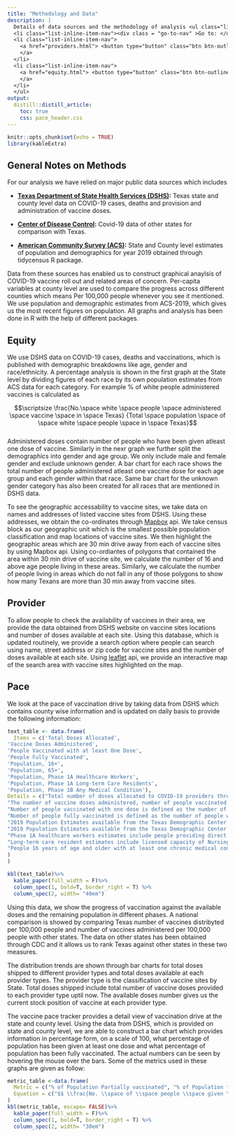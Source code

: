 ---
title: "Methodology and Data"
description: |
  Details of data sources and the methodology of analysis <ul class="list-inline title-nav"> 
  <li class="list-inline-item-nav"><div class = "go-to-nav" >Go to: </div></li>
  <li class="list-inline-item-nav">
    <a href="providers.html"> <button type="button" class="btn btn-outline-light mb-2"> Providers </button> 
    </a>
  </li>
  <li class="list-inline-item-nav">
    <a href="equity.html"> <button type="button" class="btn btn-outline-light mb-2"> Equity </button> 
    </a>
  </li>
  </ul>
output: 
  distill::distill_article:
    toc: true
    css: pace_header.css
---

```{r setup, include=FALSE}
knitr::opts_chunk$set(echo = TRUE)
library(kableExtra)

```

## General Notes on Methods

For our analysis we have relied on major public data sources which includes

* **[Texas Department of State Health Services (DSHS)](https://dshs.texas.gov/coronavirus/AdditionalData.aspx):** Texas state and county level data on COVID-19 cases, deaths and provision and administration of vaccine doses.

* **[Center of Disease Control](https://covid.cdc.gov/covid-data-tracker/#datatracker-home):** Covid-19 data of other states for comparison with Texas.

* **[American Community Survey (ACS)](https://covid.cdc.gov/covid-data-tracker/#datatracker-home):** State and County level estimates of population and demographics for year 2019 obtained through tidycensus R package.

Data from these sources has enabled us to construct graphical anaylsis of COVID-19 vaccine roll out and related areas of concern. Per-capita variables at county level are used to compare the progress across different counties which means Per 100,000 people whenever you see it mentioned. We use population and demographic estimates from ACS-2019, which gives us the most recent figures on population. All graphs and analysis has been done in R with the help of different packages.     

## Equity

We use DSHS data on COVID-19 cases, deaths and vaccinations, which is published with demographic breakdowns like age, gender and race/ethnicity. A percentage analysis is shown in the first graph at the State level by dividing figures of each race by its own population estimates from ACS data for each category. 
For example % of white people administered vaccines is calculated as 

$$\scriptsize \frac{No.\space white \space people \space administered \space vaccine \space in \space Texas} {Total \space population \space of \space white \space people \space in \space Texas}$$   
Administered doses contain number of people who have been given atleast one dose of vaccine. Similarly in the nexr graph we further split the demographics into gender and age group. We only include male and female gender and exclude unknown gender. A bar chart for each race shows the total number of people administered atleast one vaccine dose for each age group and each gender within that race. Same bar chart for the unknown gender category has also been created for all races that are mentioned in DSHS data.   

To see the geographic accessability to vaccine sites, we take data on names and addresses of listed vaccine sites from DSHS. Using these addresses, we obtain the co-ordinates through [Mapbox](https://docs.mapbox.com/api/overview/) api. We take census block as our geographic unit which is the smallest possible population classification and map locations of vaccine sites. We then highlight the geographic areas which are 30 min drive away from each of vaccine sites by using Mapbox api. Using co-ordiantes of polygons that contained the area within 30 min drive of vaccine site, we calculate the number of 16 and above age people living in these areas. Similarly, we calculate the number of people living in areas which do not fall in any of those polygons to show how many Texans are more than 30 min away from vaccine sites. 

## Provider

To allow people to check the availability of vaccines in their area, we provide the data obtained from DSHS website on vaccine sites locations and number of doses available at each site. Using this database, which is updated routinely, we provide a search option where people can search using name, street address or zip code for vaccine sites and the number of doses available at each site. Using [leaflet](https://leafletjs.com/) api, we provide an interactive map of the search area with vaccine sites highlighted on the map. 

## Pace

We look at the pace of vaccination drive by taking data from DSHS which contains county wise information and is updated on daily basis to provide the following information:

```{r , include=TRUE , echo=FALSE, fig.width=12, layout= "l-body-outset"}
text_table <- data.frame(
  Items = c('Total Doses Allocated',
'Vaccine Doses Administered',
'People Vaccinated with at least One Dose',
'People Fully Vaccinated',
'Population, 16+',
'Population, 65+',
'Population, Phase 1A Healthcare Workers',
'Population, Phase 1A Long-term Care Residents',
'Population, Phase 1B Any Medical Condition'),
Details = c("Total number of doses allocated to COVID-19 providers through the current week by provider county (all other measures are summed by recipient's county of residence). Includes doses that will be shipping and arriving at providers this week.",
"The number of vaccine doses administered, number of people vaccinated with one dose and number of people fully vaccinated are aggregated by the recipient’s county of residence. Health care providers have 24 hours after a dose is administered to enter information into ImmTrac2, the Texas Immunization Registry. The data comes from vaccination records submitted by health care providers as of 11:59 the previous night.",
"Number of people vaccinated with one dose is defined as the number of people who have received at least one dose of COVID-19 vaccine.", 
"Number of people fully vaccinated is defined as the number of people who have completed the full series (2 doses of Moderna or Pfizer vaccine), as outlined by the CDC's Advisory Committee on Immunization Practices (ACIP).",
"2019 Population Estimates available from the Texas Demographic Center at https://demographics.texas.gov/Data/TPEPP/Estimates/.",
"2019 Population Estimates available from the Texas Demographic Center at https://demographics.texas.gov/Data/TPEPP/Estimates/.",
"Phase 1A healthcare workers estimates include people providing direct care in hospitals, EMS, long-term care facilities, home health and hospice and those providing direct care in Offices of Physicians, Other Healthcare providers like physical therapists and Mental Health Providers, Outpatient Care Centers, Medical and Diagnostic Laboratories, Freestanding ER and Urgent Care, Other Ambulatory Care, Pharmacies, Last responders who provide mortuary or death services, Public health and emergency response staff directly involved in administration of COVID testing and vaccinations, and school nurses. Data on frontline and vulnerable populations in Texas come from the 2018 Annual Survey of Hospitals (total number of employees), DSHS EMS Registry, Texas Pharmacy Board, Texas Education Agency, 2019 Quarterly Census of Employment and Wages (https://texaslmi.com/LMIbyCategory/QCEW), and the HHSC Directory of Long-term Care Providers (https://hhs.texas.gov/doing-business-hhs/provider-portals/long-term-care-providers).",
"Long-term care resident estimates include licensed capacity of Nursing Homes, Assisted Living, Adult Day Care and Activity Centers, and Intermediate Care for People with Intellectual Disabilities.",
"People 16 years of age and older with at least one chronic medical condition that puts them at increased risk for severe illness from the virus that causes COVID-19. The data are model-based estimates from CDC using self-reported data from the Behavioral Risk Factor Surveillance System and U.S. census population data. The methodology for generating these estimates are detailed in this MMWR: https://www.cdc.gov/mmwr/volumes/69/wr/mm6929a1.htm."
)
)

kbl(text_table)%>%
  kable_paper(full_width = F)%>%
  column_spec(1, bold=T, border_right = T) %>%
  column_spec(2, width= "40em")
```


Using this data, we show the progress of vaccination against the available doses and the remaining population in different phases. A national comparison is showed by comparing Texas  number of vaccines distribyted per 100,000 people and number of vaccines administered per 100,000 people with other states. The data on other states has been obtained through CDC and it allows us to rank Texas against other states in these two measures. 

The distribution trends are shown through bar charts for total doses shipped to different provider types and total doses available at each provider types. The provider type is the classification of vaccine sites by State. Total doses shipped include total number of vaccine doses provided to each provider type uptil now. The available doses number gives us the current stock position of vaccine at each provider type.

The vaccine pace tracker provides a detail view of vaccination drive at the state and county level. Using the data from DSHS, which is provided on state and county level, we are able to construct a bar chart which provides information in percentage form, on a scale of 100, what percentage of population has been given at least one dose and what percentage of population has been fully vaccinated. The actual numbers can be seen by hovering the mouse over the bars. Some of the metrics used in these graphs are given as follow:

```{r , include=TRUE , echo=FALSE, fig.width=9, layout= "l-page"}
metric_table <-data.frame(
  Metric = c("% of Population Partially vaccinated", "% of Population fully vaccinated", "Dose distribution", "Daily Average of vaccination", "When 70% of Pop is vaccinated"),
  Equation = c("$$ \\frac{No. \\space of \\space people \\space given \\space one \\space dose}{No. \\space of \\space people \\space 16+ \\space age}*100$$","$$ \\frac{No. \\space of \\space people \\space fully \\space vaccinated}{No. \\space of \\space people \\space 16+ \\space  age}*100 $$", "$$ \\frac{No. \\space of \\space Doses \\space administered}{No. \\space of \\space doses \\space supplied} $$", "$$ \\frac{Total \\space doses \\space administered}{No. \\space of \\space days \\space since \\space start \\space of \\space vaccination} $$","$$ Today + \\frac{No. \\space of \\space people \\space remaining \\space in \\space the \\space 70\\%  \\space of \\space Eligible \\space Population}{Average \\space Daily \\space Vaccination} $$")
)
kbl(metric_table, escape= FALSE)%>%
  kable_paper(full_width = F)%>%
  column_spec(1, bold=T, border_right = T) %>%
  column_spec(2, width= "30em")
```











